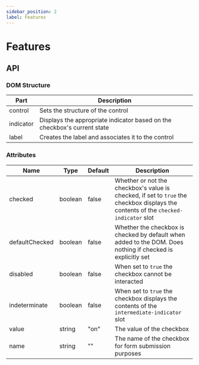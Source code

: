 ```yaml
---
sidebar_position: 2
label: Features
---
```


# Features

## API

### DOM Structure

| Part      | Description                                                              |
| --------- | ------------------------------------------------------------------------ |
| control   | Sets the structure of the control                                        |
| indicator | Displays the appropriate indicator based on the checkbox's current state |
| label     | Creates the label and associates it to the control                       |

### Attributes

| Name           | Type    | Default | Description                                                                                                                         |
| -------------- | ------- | ------- | ----------------------------------------------------------------------------------------------------------------------------------- |
| checked        | boolean | false   | Whether or not the checkbox's value is checked, if set to `true` the checkbox displays the contents of the `checked-indicator` slot |
| defaultChecked | boolean | false   | Whether the checkbox is checked by default when added to the DOM. Does nothing if checked is explicitly set                         |
| disabled       | boolean | false   | When set to `true` the checkbox cannot be interacted                                                                                |
| indeterminate  | boolean | false   | When set to `true` the checkbox displays the contents of the `intermediate-indicator` slot                                          |
| value          | string  | "on"    | The value of the checkbox                                                                                                           |
| name           | string  | ""      | The name of the checkbox for form submission purposes                                                                               |
